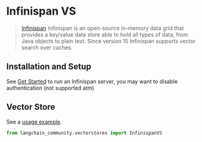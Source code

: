 # Infinispan VS

> [Infinispan](https://infinispan.org) Infinispan is an open-source in-memory data grid that provides
> a key/value data store able to hold all types of data, from Java objects to plain text.
> Since version 15 Infinispan supports vector search over caches.

## Installation and Setup
See [Get Started](https://infinispan.org/get-started/) to run an Infinispan server, you may want to disable authentication
(not supported atm)

## Vector Store

See a [usage example](/docs/integrations/vectorstores/infinispanvs).

```python
from langchain_community.vectorstores import InfinispanVS
```
